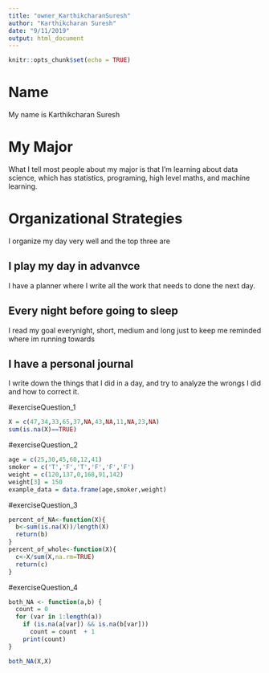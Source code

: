 ```yaml
---
title: "owner_KarthikcharanSuresh"
author: "Karthikcharan Suresh"
date: "9/11/2019"
output: html_document
---
```


```r
knitr::opts_chunk$set(echo = TRUE)
```

# Name

My name is Karthikcharan Suresh

# My Major

What I tell most people about my major is that I'm learning about data science, which has statistics, programing, high level maths, and machine learning.

# Organizational Strategies

I organize my day very well and the top three are 

## I play my day in advanvce

I have a planner where I write all the work that needs to done the next day.


## Every night before going to sleep

I read my goal everynight, short, medium and long just to keep me reminded where im running towards

## I have a personal journal

I write down the things that I did in a day, and try to analyze the wrongs I did and how to correct it.

#exerciseQuestion_1
```r
X = c(47,34,33,65,37,NA,43,NA,11,NA,23,NA)
sum(is.na(X)==TRUE)
```

#exerciseQuestion_2
```r
age = c(25,30,45,60,12,41)
smoker = c('T','F','T','F','F','F')
weight = c(120,137,0,168,91,142)
weight[3] = 150
example_data = data.frame(age,smoker,weight)
```
#exerciseQuestion_3
```r
percent_of_NA<-function(X){
  b<-sum(is.na(X))/length(X)
  return(b)
}
percent_of_whole<-function(X){
  c<-X/sum(X,na.rm=TRUE)
  return(c)
}
```
#exerciseQuestion_4
```r
both_NA <- function(a,b) {
  count = 0
  for (var in 1:length(a))
    if (is.na(a[var]) && is.na(b[var]))
      count = count  + 1
    print(count)
}

both_NA(X,X)
```
